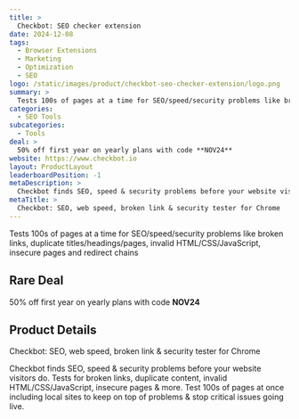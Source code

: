 ```yaml
---
title: >
  Checkbot: SEO checker extension
date: 2024-12-08
tags:
  - Browser Extensions
  - Marketing
  - Optimization
  - SEO
logo: /static/images/product/checkbot-seo-checker-extension/logo.png
summary: >
  Tests 100s of pages at a time for SEO/speed/security problems like broken links, duplicate titles/headings/pages, invalid HTML/CSS/JavaScript, insecure pages and redirect chains
categories:
  - SEO Tools
subcategories:
  - Tools
deal: >
  50% off first year on yearly plans with code **NOV24**
website: https://www.checkbot.io
layout: ProductLayout
leaderboardPosition: -1
metaDescription: >
  Checkbot finds SEO, speed & security problems before your website visitors do. Tests for broken links, duplicate content, invalid HTML/CSS/JavaScript, insecure pages &amp; more. Test 100s of pages at once including local sites to keep on top of problems &amp; stop critical issues going live.
metaTitle: >
  Checkbot: SEO, web speed, broken link & security tester for Chrome
---
```

Tests 100s of pages at a time for SEO/speed/security problems like broken links, duplicate titles/headings/pages, invalid HTML/CSS/JavaScript, insecure pages and redirect chains

## Rare Deal

50% off first year on yearly plans with code **NOV24**

## Product Details

Checkbot: SEO, web speed, broken link & security tester for Chrome

Checkbot finds SEO, speed & security problems before your website visitors do. Tests for broken links, duplicate content, invalid HTML/CSS/JavaScript, insecure pages &amp; more. Test 100s of pages at once including local sites to keep on top of problems &amp; stop critical issues going live.
